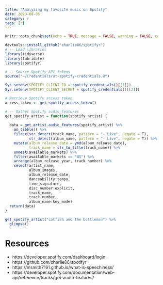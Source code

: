 ```yaml
---
title: "Analyzing my favorite music on Spotify"
date: 2020-08-06
category: r
tags: [r]
---
```


```r
knitr::opts_chunk$set(echo = TRUE, message = FALSE, warning = FALSE, cache = TRUE)
```


```r
devtools::install_github("charlie86/spotifyr")
# -- Load libraries
library(tidyverse)
library(lubridate)
library(spotifyr)

# -- Source Spotify API tokens
source("~/Credentials/ot-spotify-credentials.R")

Sys.setenv(SPOTIFY_CLIENT_ID = spotify_credentials()[[1]])
Sys.setenv(SPOTIFY_CLIENT_SECRET = spotify_credentials()[[2]])

# Retrieve Spotify access token
access_token <- get_spotify_access_token()
```

```r
# -- Gather Spotify audio features
get_spotify_artist = function(spotify_artist) {
  
  data = get_artist_audio_features(spotify_artist) %>% 
    as_tibble() %>% 
    filter(str_detect(track_name, pattern = "- Live", negate = T), 
           str_detect(album_name, pattern = "- Live", negate = T)) %>% 
    mutate(album_release_date = ymd(album_release_date), 
           track_name = str_to_title(track_name)) %>% 
    unnest(available_markets) %>% 
    filter(available_markets == "US") %>% 
    arrange(album_release_year, track_number) %>% 
    select(artist_name, 
           album_images, 
           album_release_date, 
           danceability:tempo, 
           time_signature, 
           disc_number:explicit, 
           track_name, 
           track_number, 
           album_name:key_mode)
  return(data)
}
```



```r
get_spotify_artist("catfish and the bottleman") %>% 
  glimpse()
```

# Resources

- https://developer.spotify.com/dashboard/login
- https://github.com/charlie86/spotifyr
- https://msmith7161.github.io/what-is-speechiness/
- https://developer.spotify.com/documentation/web-api/reference/tracks/get-audio-features/